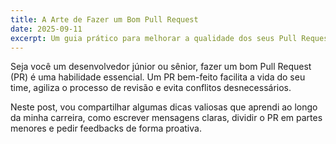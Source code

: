 ```yaml
---
title: A Arte de Fazer um Bom Pull Request
date: 2025-09-11
excerpt: Um guia prático para melhorar a qualidade dos seus Pull Requests e otimizar a colaboração com o seu time.
---
```


Seja você um desenvolvedor júnior ou sênior, fazer um bom Pull Request (PR) é uma habilidade essencial. Um PR bem-feito facilita a vida do seu time, agiliza o processo de revisão e evita conflitos desnecessários.

Neste post, vou compartilhar algumas dicas valiosas que aprendi ao longo da minha carreira, como escrever mensagens claras, dividir o PR em partes menores e pedir feedbacks de forma proativa.